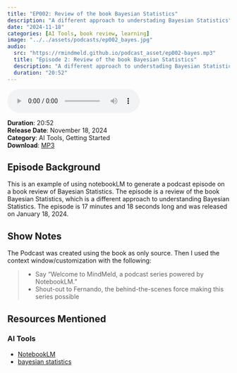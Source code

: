 ```yaml
---
title: "EP002: Review of the book Bayesian Statistics"
description: "A different approach to understading Bayesian Statistics"
date: "2024-11-18"
categories: [AI Tools, book review, learning]
image: "../../assets/podcasts/ep002_bayes.jpg"
audio:
  src: "https://rmindmeld.github.io/podcast_asset/ep002-bayes.mp3"
  title: "Episode 2: Review of the book Bayesian Statistics"
  description: "A different approach to understading Bayesian Statistics"
  duration: "20:52"
---
```



<div class="audio-player">
   <audio controls>
   <source src="https://rmindmeld.github.io/podcast_asset/ep002-bayes.mp3" type="audio/mpeg">
   <source src="https://rmindmeld.github.io/podcast_asset/ep002-bayes.ogg" type="audio/ogg">
   Your browser does not support the audio element.
   </audio>
</div>

:::{.episode-meta}

**Duration**: 20:52  
**Release Date**: November 18, 2024  
**Category**: AI Tools, Getting Started  
**Download**: [MP3](https://rmindmeld.github.io/podcast_asset/ep002-bayes.mp3)

:::

## Episode Background

This is an example of using notebookLM to generate a podcast episode on a book review of Bayesian Statistics. The episode is a review of the book Bayesian Statistics, which is a different approach to understanding Bayesian Statistics. The episode is 17 minutes and 18 seconds long and was released on January 18, 2024.

## Show Notes

The Podcast was created using the book as only source. Then I used the context window/customization with the following:

> - Say “Welcome to MindMeld, a podcast series powered by NotebookLM.”
> - Shout-out to Fernando, the behind-the-scenes force making this series possible
 
## Resources Mentioned

### AI Tools
- [NotebookLM](https://notebooklm.google.com/)
- [bayesian statistics](https://nostarch.com/learnbayes)